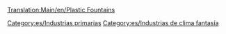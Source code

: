 [[Translation:Main/en/Plastic Fountains]]{{en/-}}
{{es/Industrias| nombre = Fuentes de plástico
| imagen = PlasticFountains.png
| climas = [[Main/en/Clima/Es#Fantasía|Fantasía]]
| acepta = Nada
| produce= [[Main/es/Plástico|Plástico]]
| notas  = No existe en otros [[Main/es/clima|climas]]
}}

[[Category:es/Industrias primarias]]
[[Category:es/Industrias de clima fantasía]]